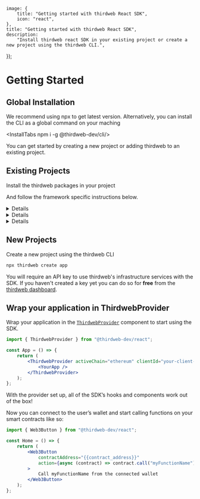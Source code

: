 
	image: {
		title: "Getting started with thirdweb React SDK",
		icon: "react",
	},
	title: "Getting started with thirdweb React SDK",
	description:
		"Install thirdweb react SDK in your existing project or create a new project using the thirdweb CLI.",
});

# Getting Started

## Global Installation

We recommend using npx to get latest version. Alternatively, you can install the CLI as a global command on your maching

<InstallTabs npm i -g @thirdweb-dev/cli/>

You can get started by creating a new project or adding thirdweb to an existing project.

## Existing Projects

Install the thirdweb packages in your project

<InstallTabs
	npm="npm i @thirdweb-dev/react @thirdweb-dev/sdk ethers@^5"
	yarn="yarn add @thirdweb-dev/react @thirdweb-dev/sdk ethers@^5"
	pnpm="pnpm i @thirdweb-dev/react @thirdweb-dev/sdk ethers@^5"
/>

And follow the framework specific instructions below.

<Details summary="Vite" id='vite'>

1. Install the vite plugins

   <InstallTabs
   	npm="npm i @vitejs/plugin-react vite-plugin-node-polyfills -D"
   	yarn="yarn add @vitejs/plugin-react vite-plugin-node-polyfills -D"
   	pnpm="pnpm add @vitejs/plugin-react vite-plugin-node-polyfills -D"
   />

2. In the `vite.config.js` file, add the following configuration:

   ```js
   import react from "@vitejs/plugin-react";
   import { defineConfig } from "vite";
   import { nodePolyfills } from "vite-plugin-node-polyfills";

   export default defineConfig({
   	plugins: [react(), nodePolyfills()],
   	define: {
   		"process.env": {},
   	},
   });
   ```

</Details>

<Details id='next' summary="Next.js">

### Pages Router

No additional configuration is required if you are using the [pages router](https://nextjs.org/docs/pages)

### App Router

If you are using the new [app router](https://nextjs.org/docs/app), and If you import a component such as `ThirdwebProvider` in a server component, Next.js will throw an error saying that the component is not marked with `"use client"` directive.

You will need to create an alias for that component in a separate file with `"use client"` directive on top (before all the imports) and import that instead of using the component directly from `@thirdweb-dev/react` in server components.

#### Example

```tsx
"use client";

export { ThirdwebProvider } from "@thirdweb-dev/react";

// app/components/ThirdwebProvider.tsx
```

```tsx
import { ThirdwebProvider } from "./components/ThirdwebProvider";

export default function Home() {
	return <ThirdwebProvider> ... </ThirdwebProvider>;
}

// app/page.tsx
```

</Details>

<Details summary="Create React App" id='create-react-app'>

1. Add below packages as dependencies in your package.json

   ```json
   {
     ...
     "dependencies": {
       ...
       "url": "latest",
       "http": "npm:http-browserify",
       "https": "npm:https-browserify",
       "zlib": "npm:browserify-zlib",
       "http-browserify": "latest",
       "https-browserify": "latest",
       "browserify-zlib": "latest",
       "assert": "^2.0.0",
       "stream": "^0.0.2"
     }
   }
   ```

2. Install them from NPM using the following command

   <InstallTabs npm="npm install" yarn="yarn" pnpm="pnpm install" />

To ignore the sourcemap warnings, create a `.env` file with the following in your root directory:

```text
GENERATE_SOURCEMAP=false
```

</Details>

## New Projects

Create a new project using the thirdweb CLI

```bash
npx thirdweb create app
```

<Callout variant="info" title='API Key'>

You will require an API key to use thirdweb's infrastructure services with the SDK. If you haven't created a key yet you can do so for **free** from the [thirdweb dashboard](https://thirdweb.com/create-api-key).

</Callout>

## Wrap your application in ThirdwebProvider

Wrap your application in the [`ThirdwebProvider`](/react/v4/ThirdwebProvider) component to start using the SDK.

```jsx
import { ThirdwebProvider } from "@thirdweb-dev/react";

const App = () => {
	return (
		<ThirdwebProvider activeChain="ethereum" clientId="your-client-id">
			<YourApp />
		</ThirdwebProvider>
	);
};
```

With the provider set up, all of the SDK&rsquo;s hooks and components work out of the box!

Now you can connect to the user&rsquo;s wallet and start calling functions on your smart contracts like so:

```jsx
import { Web3Button } from "@thirdweb-dev/react";

const Home = () => {
	return (
		<Web3Button
			contractAddress="{{contract_address}}"
			action={async (contract) => contract.call("myFunctionName")}
		>
			Call myFunctionName from the connected wallet
		</Web3Button>
	);
};
```
